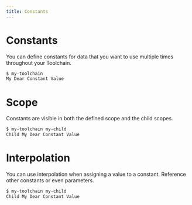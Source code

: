 ```yaml
---
title: Constants
---
```



# Constants

You can define constants for data that you want to use multiple times throughout your Toolchain.

<Constants/>

```sh title="Console"
$ my-toolchain
My Dear Constant Value
```

# Scope

Constants are visible in both the defined scope and the child scopes.

<Scope/>

```sh title="Console"
$ my-toolchain my-child
Child My Dear Constant Value
```

# Interpolation

You can use interpolation when assigning a value to a constant. Reference other
constants or even parameters.

<Interpolation/>

```sh title="Console"
$ my-toolchain my-child
Child My Dear Constant Value
```